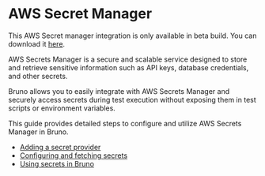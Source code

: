 

# AWS Secret Manager<PremiumBadge />

<Callout type="warning" emoji="">

This AWS Secret manager integration is only available in beta build. You can download it [here](https://github.com/usebruno/bruno-experimental-builds/releases/tag/v1.39.0-exp_aws_and_azure).

</Callout>

AWS Secrets Manager is a secure and scalable service designed to store and retrieve sensitive information such as API keys, database credentials, and other secrets. 

Bruno allows you to easily integrate with AWS Secrets Manager and securely access secrets during test execution without exposing them in test scripts or environment variables. 

This guide provides detailed steps to configure and utilize AWS Secrets Manager in Bruno.

- [Adding a secret provider](/secrets-management/aws-secrets-manager/adding-a-secret-provider)
- [Configuring and fetching secrets](/secrets-management/aws-secrets-manager/configuring-and-fetching-secrets)
- [Using secrets in Bruno](./using-secrets)